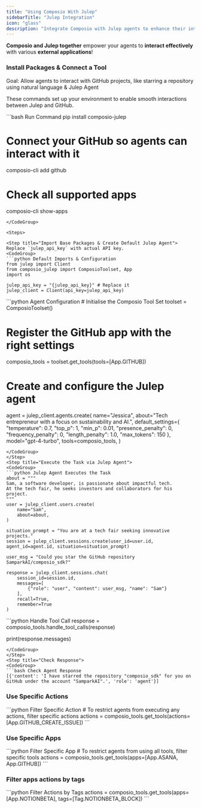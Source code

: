 ```yaml
---
title: "Using Composio With Julep"
sidebarTitle: "Julep Integration"
icon: "glass"
description: "Integrate Composio with Julep agents to enhance their interaction with external apps"
---
```


**Composio and Julep together** empower your agents to **interact effectively** with various **external applications**!

### Install Packages & Connect a Tool

<Tip>Goal: Allow agents to interact with GitHub projects, like starring a repository using natural language & Julep Agent</Tip>

These commands set up your environment to enable smooth interactions between Julep and GitHub.

<CodeGroup>
  ```bash Run Command 
  pip install composio-julep

  # Connect your GitHub so agents can interact with it
  composio-cli add github 

  # Check all supported apps 
  composio-cli show-apps
   ```
</CodeGroup>

<Steps>

<Step title="Import Base Packages & Create Default Julep Agent">
Replace `julep_api_key` with actual API key. 
<CodeGroup>
```python Default Imports & Configuration
from julep import Client
from composio_julep import ComposioToolset, App
import os

julep_api_key = "{julep_api_key}" # Replace it
julep_client = Client(api_key=julep_api_key)

```
</CodeGroup>
</Step>
<Step title="Configure Julep Agent with Composio Tools">
<CodeGroup>
```python Agent Configuration
# Initialise the Composio Tool Set
toolset = ComposioToolset()

# Register the GitHub app with the right settings
composio_tools = toolset.get_tools(tools=[App.GITHUB])

# Create and configure the Julep agent
agent = julep_client.agents.create(
    name="Jessica",
    about="Tech entrepreneur with a focus on sustainability and AI.",
    default_settings={
        "temperature": 0.7,
        "top_p": 1,
        "min_p": 0.01,
        "presence_penalty": 0,
        "frequency_penalty": 0,
        "length_penalty": 1.0,
        "max_tokens": 150
    },
    model="gpt-4-turbo",
    tools=composio_tools,
)
```
</CodeGroup>
</Step>
<Step title="Execute the Task via Julep Agent"> 
<CodeGroup>
```python Julep Agent Executes the Task
about = """
Sam, a software developer, is passionate about impactful tech. 
At the tech fair, he seeks investors and collaborators for his project.
"""
user = julep_client.users.create(
    name="Sam",
    about=about,
)

situation_prompt = "You are at a tech fair seeking innovative projects."
session = julep_client.sessions.create(user_id=user.id, agent_id=agent.id, situation=situation_prompt)

user_msg = "Could you star the GitHub repository SamparkAI/composio_sdk?"

response = julep_client.sessions.chat(
    session_id=session.id,
    messages=[
        {"role": "user", "content": user_msg, "name": "Sam"}
    ],
    recall=True,
    remember=True
)
```
</CodeGroup>
</Step>
<Step title="Handle all the Tool calls">
<CodeGroup>
```python Handle Tool Call
response = composio_tools.handle_tool_calls(response)

print(response.messages)
```
</CodeGroup>
</Step>
<Step title="Check Response">
<CodeGroup>
```bash Check Agent Response
[{'content': 'I have starred the repository "composio_sdk" for you on GitHub under the account "SamparkAI".', 'role': 'agent'}]
```

</CodeGroup>
</Step>
</Steps>

### Use Specific Actions
<CodeGroup>
```python Filter Specific Action
# To restrict agents from executing any actions, filter specific actions
actions = composio_tools.get_tools(actions=[App.GITHUB_CREATE_ISSUE])
```
</CodeGroup>

### Use Specific Apps

<CodeGroup>
  ```python Filter Specific App
  # To restrict agents from using all tools, filter specific tools
  actions = composio_tools.get_tools(apps=[App.ASANA, App.GITHUB])
  ```
</CodeGroup>

### Filter apps actions by tags

<CodeGroup>
  ```python Filter Actions by Tags
  actions = composio_tools.get_tools(apps=[App.NOTIONBETA], tags=[Tag.NOTIONBETA_BLOCK])
  ```
</CodeGroup>